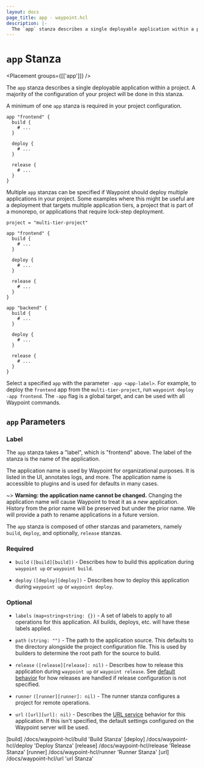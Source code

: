 ```yaml
---
layout: docs
page_title: app - waypoint.hcl
description: |-
  The `app` stanza describes a single deployable application within a project. A majority of the configuration of your project will be done in this stanza.
---
```


# `app` Stanza

<Placement groups={[['app']]} />

The `app` stanza describes a single deployable application within a project.
A majority of the configuration of your project will be done in this stanza.

A minimum of one `app` stanza is required in your project configuration.

```hcl
app "frontend" {
  build {
    # ...
  }

  deploy {
    # ...
  }

  release {
    # ...
  }
}
```

Multiple `app` stanzas can be specified if Waypoint should deploy multiple
applications in your project. Some examples where this might be useful are
a deployment that targets multiple application tiers, a project that is part of a monorepo, or applications that require lock-step deployment.

```hcl
project = "multi-tier-project"

app "frontend" {
  build {
    # ...
  }

  deploy {
    # ...
  }

  release {
    # ...
  }
}

app "backend" {
  build {
    # ...
  }

  deploy {
    # ...
  }

  release {
    # ...
  }
}
```

Select a specified `app` with the parameter `-app <app-label>`. For example,
to deploy the `frontend` app from the `multi-tier-project`, run
`waypoint deploy -app frontend`.
The `-app` flag is a global target, and can be used with all Waypoint
commands.

## `app` Parameters

### Label

The `app` stanza takes a "label", which is "frontend" above. The label of the
stanza is the name of the application.

The application name is used by Waypoint for organizational purposes.
It is listed in the UI, annotates logs, and more. The application name is
accessible to plugins and is used for defaults in many cases.

~> **Warning: the application name cannot be changed.** Changing the
application name will cause Waypoint to treat it as a _new_ application.
History from the prior name will be preserved but under the prior name.
We will provide a path to rename applications in a future version.

The `app` stanza is composed of other stanzas and parameters, namely `build`,
`deploy`, and optionally, `release` stanzas.

### Required

- `build` <code>([build][build])</code> - Describes how to build this
  application during `waypoint up` or `waypoint build`.

- `deploy` <code>([deploy][deploy])</code> - Describes how to deploy
  this application during `waypoint up` or `waypoint deploy`.

### Optional

- `labels` `(map<string>string: {})` - A set of labels to apply to all
  operations for this application. All builds, deploys, etc. will have these
  labels applied.

- `path` `(string: "")` - The path to the application source. This defaults
  to the directory alongside the project configuration file. This is used by
  builders to determine the root path for the source to build.

- `release` <code>([release][release]: nil)</code> - Describes how to release
  this application during `waypoint up` or `waypoint release`. See
  [default behavior](/waypoint/docs/lifecycle/release#default-behavior) for how
  releases are handled if release configuration is not specified.

- `runner` <code>([runner][runner]: nil)</code> - The runner stanza configures
  a project for remote operations.

- `url` <code>([url][url]: nil)</code> - Describes the [URL service](/waypoint/docs/url)
  behavior for this application. If this isn't specified, the default settings
  configured on the Waypoint server will be used.

[build] /docs/waypoint-hcl/build 'Build Stanza'
[deploy] /docs/waypoint-hcl/deploy 'Deploy Stanza'
[release] /docs/waypoint-hcl/release 'Release Stanza'
[runner] /docs/waypoint-hcl/runner 'Runner Stanza'
[url] /docs/waypoint-hcl/url 'url Stanza'
